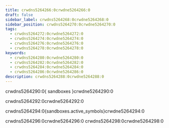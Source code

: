 ```yaml
---
title: crwdns5264266:0crwdne5264266:0
draft: false
sidebar_label: crwdns5264268:0crwdne5264268:0
sidebar_position: crwdns5264270:0crwdne5264270:0
tags:
  - crwdns5264272:0crwdne5264272:0
  - crwdns5264274:0crwdne5264274:0
  - crwdns5264276:0crwdne5264276:0
  - crwdns5264278:0crwdne5264278:0
keywords:
  - crwdns5264280:0crwdne5264280:0
  - crwdns5264282:0crwdne5264282:0
  - crwdns5264284:0crwdne5264284:0
  - crwdns5264286:0crwdne5264286:0
description: crwdns5264288:0crwdne5264288:0
---
```


crwdns5264290:0{ sandboxes }crwdne5264290:0

crwdns5264292:0crwdne5264292:0

crwdns5264294:0{sandboxes.active_symbols}crwdne5264294:0

crwdns5264296:0crwdne5264296:0 crwdns5264298:0crwdne5264298:0
